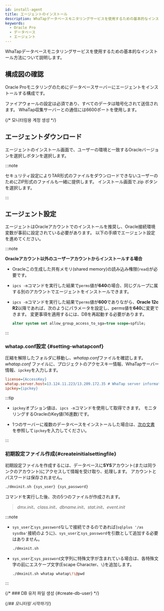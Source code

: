 ```yaml
---
id: install-agent
title: エージェントのインストール
description: WhaTapデータベースモニタリングサービスを使用するための基本的なインストール方法について説明します。
keywords:
  - Oracle Pro
  - データベース
  - エージェント
---
```



WhaTapデータベースモニタリングサービスを使用するための基本的なインストール方法について説明します。


<Agentsignupguide />


<Steps>

<Createprojectv2 />

## 構成図の確認

Oracle Proモニタリングのためにデータベースサーバーにエージェントをインストールする構成です。

<ImgLang img='dbx-install-agent-on-db-server-dma.png' desc='' />

ファイアウォールの設定は必須であり、すべてのデータは暗号化されて送信されます。 WhaTap収集サーバーとの通信には6600ポートを使用します。

{/* 모니터링용 계정 생성 */}

<Dbcreatemonitoringaccount />


<Accesskey />

## エージェントダウンロード

エージェントのインストール画面で、ユーザーの環境と一致するOracleバージョンを選択し<Cmdname sid="download" className="uitext" />ボタンを選択します。

:::note

セキュリティ設定によりTAR形式のファイルをダウンロードできないユーザーのためにZIP形式のファイルも一緒に提供します。 インストール画面で<UI>.zip</UI> <Cmdname sid="download" className="uitext" />ボタンを選択します。

:::

## エージェント設定

エージェントはOracleアカウントでのインストールを推奨し、Oracle接続環境変数が事前に設定されている必要があります。 以下の手順でエージェント設定を進めてください。

:::note

**Oracleアカウント以外のユーザーアカウントからインストールする場合**

- Oracleこの生成した共有メモリ(shared memory)の読み込み権限(`read`)が必要です。

- `ipcs -m`コマンドを実行した結果で`perms`値が**640**の場合、同じグループに属する別のアカウントでエージェントをインストールできます。

- `ipcs -m`コマンドを実行した結果で`perms`値が**600**でありながら、**Oracle 12c R2**以降であれば、次のようにパラメータを設定し、perms値を**640**に変更できます。 変更事項を適用するには、DBを再起動する必要があります。

  ```sql
  alter system set allow_group_access_to_sga=true scope=spfile;
  ```

:::

### whatap.conf設定 {#setting-whatapconf}

圧縮を解除したフォルダに移動し、*whatap.conf*ファイルを確認します。 *whatap.conf* ファイルに、プロジェクトのアクセスキー情報、WhaTapサーバー情報、`ipckey`を入力します。  

```ini title='whatap.conf'
license={AccessKey}
whatap.server.host=13.124.11.223/13.209.172.35 # WhaTap server information
ipckey={ipckey}
```

:::tip

- `ipckey`オプション値は、`ipcs -m`コマンドを使用して取得できます。 モニタリングするOracleのKey値(16進数)です。

- 1つのサーバーに複数のデータベースをインストールした場合は、[次の文書](check-ipckey)を参照して`ipckey`を入力してください。

:::

### 初期設定ファイル作成{#createinitialsettingfile}

初期設定ファイルを作成するには、データベースに**SYS**アカウント(または同ランクのアカウント)にアクセスして情報を受け取り、処理します。 アカウントとパスワードは保存されません。

```sh title="BASH"
./dmxinit.sh {sys_user} {sys_password}
```

コマンドを実行した後、次の5つのファイルが作成されます。

> *dmx.init*、*class.init*、*dbname.init*、*stat.init*、*event.init*

:::note

- `sys_user`と`sys_password`なしで接続できるのであれば(`sqlplus '/as sysdba'`接続のように)、`sys_user`と`sys_password`を引数として追加する必要はありません。

  ```sh title="BASH"
  ./dmxinit.sh
  ```

- `sys_user`と`sys_password`文字列に特殊文字が含まれている場合は、各特殊文字の前にエスケープ文字(Escape Character、`\`)を追加します。

  ```sh title="BASH"
  ./dmxinit.sh whatap whatap\!\@pwd
  ```

:::

{/* ### DB 유저 파일 생성 {#create-db-user} */}

<DBuserDesc level={3} />


<Dbcreatedbuserfilebody />

{/*## 모니터링 시작하기*/}

<Dbrunagent />

</Steps>


<NextStep />
